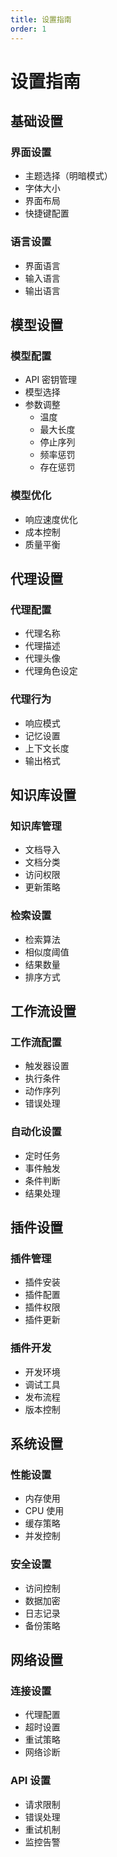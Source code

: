 ```yaml
---
title: 设置指南
order: 1
---
```


# 设置指南

## 基础设置

### 界面设置

- 主题选择（明暗模式）
- 字体大小
- 界面布局
- 快捷键配置

### 语言设置

- 界面语言
- 输入语言
- 输出语言

## 模型设置

### 模型配置

- API 密钥管理
- 模型选择
- 参数调整
  - 温度
  - 最大长度
  - 停止序列
  - 频率惩罚
  - 存在惩罚

### 模型优化

- 响应速度优化
- 成本控制
- 质量平衡

## 代理设置

### 代理配置

- 代理名称
- 代理描述
- 代理头像
- 代理角色设定

### 代理行为

- 响应模式
- 记忆设置
- 上下文长度
- 输出格式

## 知识库设置

### 知识库管理

- 文档导入
- 文档分类
- 访问权限
- 更新策略

### 检索设置

- 检索算法
- 相似度阈值
- 结果数量
- 排序方式

## 工作流设置

### 工作流配置

- 触发器设置
- 执行条件
- 动作序列
- 错误处理

### 自动化设置

- 定时任务
- 事件触发
- 条件判断
- 结果处理

## 插件设置

### 插件管理

- 插件安装
- 插件配置
- 插件权限
- 插件更新

### 插件开发

- 开发环境
- 调试工具
- 发布流程
- 版本控制

## 系统设置

### 性能设置

- 内存使用
- CPU 使用
- 缓存策略
- 并发控制

### 安全设置

- 访问控制
- 数据加密
- 日志记录
- 备份策略

## 网络设置

### 连接设置

- 代理配置
- 超时设置
- 重试策略
- 网络诊断

### API 设置

- 请求限制
- 错误处理
- 重试机制
- 监控告警

